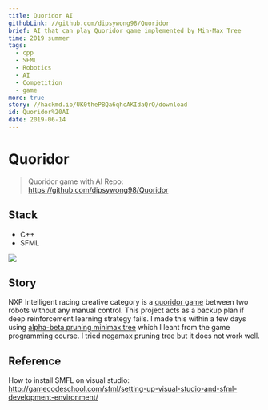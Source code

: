 ```yaml
---
title: Quoridor AI
githubLink: //github.com/dipsywong98/Quoridor
brief: AI that can play Quoridor game implemented by Min-Max Tree
time: 2019 summer
tags:
  - cpp
  - SFML
  - Robotics
  - AI
  - Competition
  - game
more: true
story: //hackmd.io/UK0thePBQa6qhcAKIdaQrQ/download
id: Quoridor%20AI
date: 2019-06-14
---
```



# Quoridor

> Quoridor game with AI
> Repo: https://github.com/dipsywong98/Quoridor
> 


## Stack
- C++
- SFML

![](https://i.imgur.com/LEEaURn.png)

## Story
NXP Intelligent racing creative category is a [quoridor game](https://en.wikipedia.org/wiki/Quoridor) between two robots without any manual control. This project acts as a backup plan if deep reinforcement learning strategy fails. I made this within a few days using [alpha-beta pruning minimax tree](https://en.wikipedia.org/wiki/Alpha%E2%80%93beta_pruning) which I leant from the game programming course. I tried negamax pruning tree but it does not work well.

## Reference
How to install SMFL on visual studio: http://gamecodeschool.com/sfml/setting-up-visual-studio-and-sfml-development-environment/

    